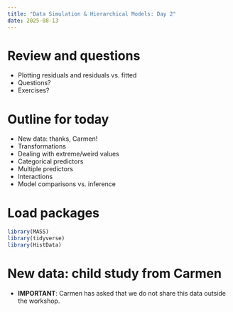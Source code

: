 ```yaml
---
title: "Data Simulation & Hierarchical Models: Day 2"
date: 2025-08-13
---
```


# Review and questions

- Plotting residuals and residuals vs. fitted
- Questions?
- Exercises?

# Outline for today

- New data: thanks, Carmen!
- Transformations
- Dealing with extreme/weird values
- Categorical predictors
- Multiple predictors
- Interactions
- Model comparisons vs. inference

# Load packages

```r
library(MASS)
library(tidyverse)
library(HistData)
```


# New data: child study from Carmen

  - **IMPORTANT**: Carmen has asked that we do not share this data outside the workshop.
  
```r

```

